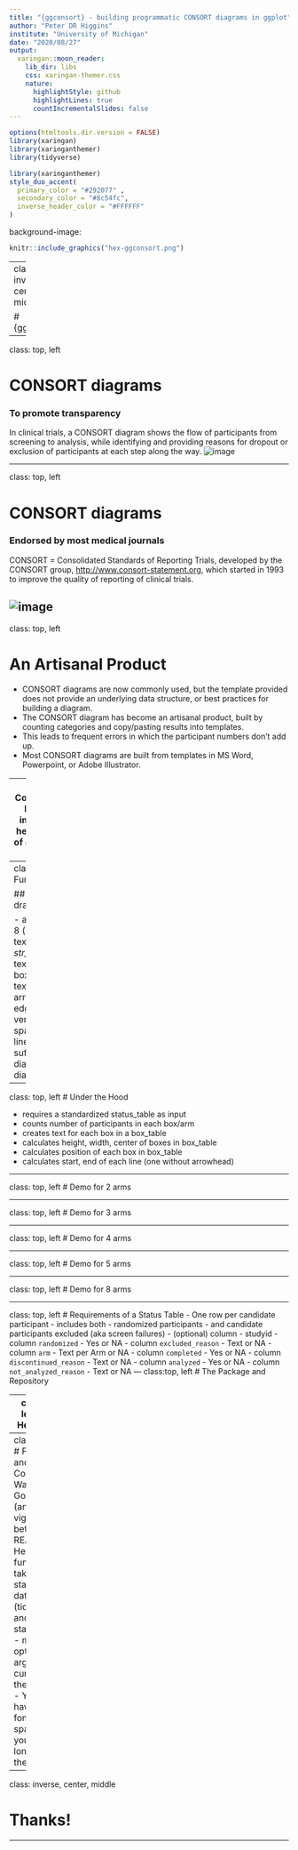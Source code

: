 ```yaml
---
title: "{ggconsort} - building programmatic CONSORT diagrams in ggplot"
author: "Peter DR Higgins"
institute: "University of Michigan"
date: "2020/08/27"
output:
  xaringan::moon_reader:
    lib_dir: libs
    css: xaringan-themer.css
    nature:
      highlightStyle: github
      highlightLines: true
      countIncrementalSlides: false
---
```


```r
options(htmltools.dir.version = FALSE)
library(xaringan)
library(xaringanthemer)
library(tidyverse)
```

```r
library(xaringanthemer)
style_duo_accent(
  primary_color = "#292077" ,
  secondary_color = "#8c54fc",
  inverse_header_color = "#FFFFFF"
)
```

background-image: 
```r
knitr::include_graphics("hex-ggconsort.png")
```




---
class: inverse, center, middle

# {ggconsort}


---


class: top, left

# CONSORT diagrams

### To promote transparency

In clinical trials, a CONSORT diagram shows the flow of participants from screening to analysis, while identifying and providing reasons for dropout or exclusion of participants at each step along the way.
![image](consort5arm_upa_uc.png)

---

class: top, left

# CONSORT diagrams

### Endorsed by most medical journals

CONSORT = Consolidated Standards of Reporting Trials, developed by the CONSORT group, <http://www.consort-statement.org>, which started in 1993 to improve the quality of reporting of clinical trials.

![image](CONSORT_template.png)
---

class: top, left

# An Artisanal Product

- CONSORT diagrams are now commonly used, but the template provided does not provide an underlying data structure, or best practices for building a diagram. 
- The CONSORT diagram has become an artisanal product, built by counting categories and copy/pasting results into templates. 
- This leads to frequent errors in which the participant numbers don't add up. 
- Most CONSORT diagrams are built from templates in MS Word, Powerpoint, or Adobe Illustrator.

---
class: top, left
# Components of a Consort Diagram (Naming)
## insert marked up image here
- note top has N = 1 of each
- note bottom has N = n_arms of each
---
class: top, left
# Basic Functionality

## draw_consort(status_table)

- any # of arms from 2 to 8 (or more)
- auto-wraps text in boxes with _str_wrap()_
- can control text wrap with `\n`
- fits boxes to height, width of text
- creates lines and arrows to box center edges
- sets standard vertical and horizontal spacing between boxes, lines
- creates plot area sufficient to contain diagram
- then draws the diagram


---
class: top, left
# Under the Hood

- requires a standardized status_table as input
- counts number of participants in each box/arm
- creates text for each box in a box_table
- calculates height, width, center of boxes in box_table
- calculates position of each box in box_table
- calculates start, end of each line (one without arrowhead)


---

class: top, left
# Demo for 2 arms


---

class: top, left
# Demo for 3 arms

---

class: top, left
# Demo for 4 arms

---

class: top, left
# Demo for 5 arms

---

class: top, left
# Demo for 8 arms

---

class: top, left
# Requirements of a Status Table
- One row per candidate participant
- includes both
- randomized participants
- and candidate participants excluded (aka screen failures)
- (optional) column - studyid
- column `randomized` - Yes or NA
- column `excluded_reason` - Text or NA
- column `arm` - Text per Arm or NA
- column `completed` - Yes or NA
- column `discontinued_reason` - Text or NA
- column `analyzed` -  Yes or NA
- column `not_analyzed_reason` - Text or NA
---
class:top, left
# The Package and Repository

---
class:top, left
# The Hex Sticker

Because one must always have a hex sticker


```r
knitr::include_graphics("hex-ggconsort.png")
```

---
class:top, left
# Feedback and Collaborators Wanted!
## Goals
- More (and better) vignettes
- A better README
- Helper functions to take standard data formats (tidycdisc?) and make a status_table
- more options, arguments - currently like the model T.
- You can have any font or spacing that you want, as long as it is the default.

---
class: inverse, center, middle

# Thanks!

---

